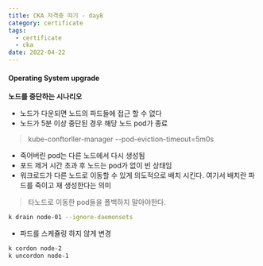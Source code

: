 ```yaml
---
title: CKA 자격증 따기 - day8
category: certificate
tags:
  - certificate
  - cka
date: 2022-04-22
---
```


#### Operating System upgrade

**노드를 중단하는 시나리오**

- 노드가 다운되면 노드의 파드들에 접근 할 수 없다
- 노드가 5분 이상 중단된 경우 해당 노드 pod가 종료

> kube-conftorller-manager --pod-eviction-timeout=5m0s

- 죽어버린 pod는 다른 노드에서 다시 생성됨
- 포드 제거 시간 초과 후 노드는 pod가 없이 빈 상태임
- 워크로드가 다른 노드로 이동할 수 있게 의도적으로 배치 시킨다. 여기서 배치란 파드를 죽이고 재 생성한다는 의미

> 타노드로 이동한 pod들을 폴백하지 말아야한다.

```bash
k drain node-01 --ignore-daemonsets
```

- 파드를 스케쥴링 하지 않게 변경

```bash
k cordon node-2
k uncordon node-1
```
